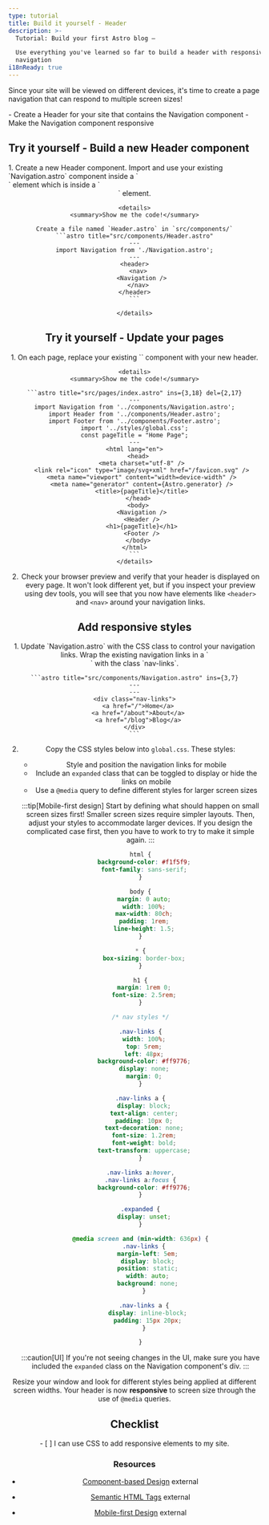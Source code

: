 ```yaml
---
type: tutorial
title: Build it yourself - Header
description: >-
  Tutorial: Build your first Astro blog —

  Use everything you've learned so far to build a header with responsive
  navigation
i18nReady: true
---
```



Since your site will be viewed on different devices, it's time to create a page navigation that can respond to multiple screen sizes!

<PreCheck>
  - Create a Header for your site that contains the Navigation component
  - Make the Navigation component responsive
</PreCheck>


<Box icon="puzzle-piece">

## Try it yourself - Build a new Header component

<Steps>
1. Create a new Header component. Import and use your existing `Navigation.astro` component inside a `<nav>` element which is inside a `<header>` element.

    <details>
    <summary>Show me the code!</summary>

    Create a file named `Header.astro` in `src/components/`
    ```astro title="src/components/Header.astro"
    ---
    import Navigation from './Navigation.astro';
    ---
    <header>
      <nav>
        <Navigation />
      </nav>
    </header>
    ```

    </details>
</Steps>

</Box>




<Box icon="puzzle-piece">

## Try it yourself - Update your pages

<Steps>
1. On each page, replace your existing `<Navigation/>` component with your new header.

    <details>
    <summary>Show me the code!</summary>

    ```astro title="src/pages/index.astro" ins={3,18} del={2,17}
    ---
    import Navigation from '../components/Navigation.astro';
    import Header from '../components/Header.astro';
    import Footer from '../components/Footer.astro';
    import '../styles/global.css';
    const pageTitle = "Home Page";
    ---
    <html lang="en">
      <head>
        <meta charset="utf-8" />
        <link rel="icon" type="image/svg+xml" href="/favicon.svg" />
        <meta name="viewport" content="width=device-width" />
        <meta name="generator" content={Astro.generator} />
        <title>{pageTitle}</title>
      </head>
      <body>
        <Navigation />
        <Header />
        <h1>{pageTitle}</h1>
        <Footer />
      </body>
    </html>
    ```
    </details>

2. Check your browser preview and verify that your header is displayed on every page. It won't look different yet, but if you inspect your preview using dev tools, you will see that you now have elements like `<header>` and `<nav>` around your navigation links.
</Steps>
</Box>

## Add responsive styles

<Steps>
1. Update `Navigation.astro` with the CSS class to control your navigation links. Wrap the existing navigation links in a `<div>` with the class `nav-links`.

    ```astro title="src/components/Navigation.astro" ins={3,7}
    ---
    ---
    <div class="nav-links">
      <a href="/">Home</a>
      <a href="/about">About</a>
      <a href="/blog">Blog</a>
    </div>
    ```

2. Copy the CSS styles below into `global.css`. These styles:

    - Style and position the navigation links for mobile
    - Include an `expanded` class that can be toggled to display or hide the links on mobile
    - Use a `@media` query to define different styles for larger screen sizes

    :::tip[Mobile-first design]
    Start by defining what should happen on small screen sizes first! Smaller screen sizes require simpler layouts. Then, adjust your styles to accommodate larger devices. If you design the complicated case first, then you have to work to try to make it simple again.
    :::

    ```css title="src/styles/global.css" ins={23-100}
    html {
      background-color: #f1f5f9;
      font-family: sans-serif;
    }

    body {
      margin: 0 auto;
      width: 100%;
      max-width: 80ch;
      padding: 1rem;
      line-height: 1.5;
    }

    * {
      box-sizing: border-box;
    }

    h1 {
      margin: 1rem 0;
      font-size: 2.5rem;
    }

    /* nav styles */

    .nav-links {
      width: 100%;
      top: 5rem;
      left: 48px;
      background-color: #ff9776;
      display: none;
      margin: 0;
    }

    .nav-links a {
      display: block;
      text-align: center;
      padding: 10px 0;
      text-decoration: none;
      font-size: 1.2rem;
      font-weight: bold;
      text-transform: uppercase;
    }

    .nav-links a:hover,
    .nav-links a:focus {
      background-color: #ff9776;
    }

    .expanded {
      display: unset;
    }

    @media screen and (min-width: 636px) {
      .nav-links {
        margin-left: 5em;
        display: block;
        position: static;
        width: auto;
        background: none;
      }

      .nav-links a {
        display: inline-block;
        padding: 15px 20px;
      }

    }
    ```

    :::caution[UI]
    If you're not seeing changes in the UI, make sure you have included the `expanded` class on the Navigation component's div.
    :::
</Steps>

Resize your window and look for different styles being applied at different screen widths. Your header is now **responsive** to screen size through the use of `@media` queries.



<Box icon="check-list">

## Checklist

<Checklist>
- [ ] I can use CSS to add responsive elements to my site.
</Checklist>
</Box>

### Resources

- [Component-based Design](https://www.droptica.com/blog/component-based-design/) <Badge>external</Badge>

- [Semantic HTML Tags](https://www.dofactory.com/html/semantics) <Badge>external</Badge>

- [Mobile-first Design](https://www.mobileapps.com/blog/mobile-first-design) <Badge>external</Badge>
